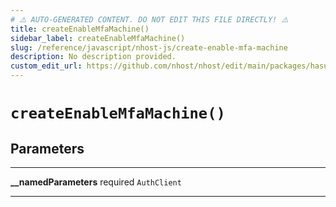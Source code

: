 ```yaml
---
# ⚠️ AUTO-GENERATED CONTENT. DO NOT EDIT THIS FILE DIRECTLY! ⚠️
title: createEnableMfaMachine()
sidebar_label: createEnableMfaMachine()
slug: /reference/javascript/nhost-js/create-enable-mfa-machine
description: No description provided.
custom_edit_url: https://github.com/nhost/nhost/edit/main/packages/hasura-auth-js/src/machines/enable-mfa.ts#L29
---
```


# `createEnableMfaMachine()`

## Parameters

---

**<span className="parameter-name">\_\_namedParameters</span>** <span className="optional-status">required</span> <code>AuthClient</code>

---
